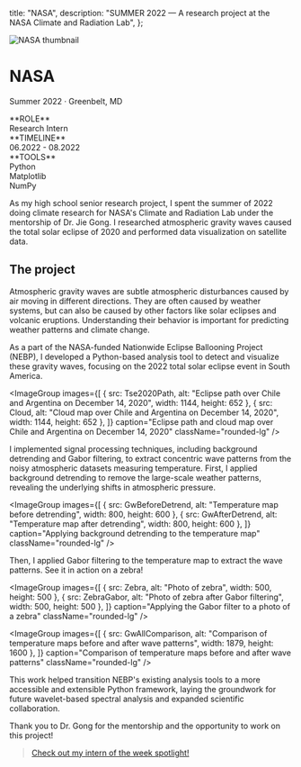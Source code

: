 
  title: "NASA",
  description: "SUMMER 2022 — A research project at the NASA Climate and Radiation Lab",
};

<Image
  src="/assets/thumbnails/nasa.png"
  alt="NASA thumbnail"
  width={3200}
  height={1200}
  className="rounded-lg"
/>

# NASA
<p className="-mt-7 text-dark/25 font-mono uppercase">Summer 2022 · Greenbelt, MD</p>

<Columns num={3} borderVisible>
  <div>
    **ROLE**<br/>
    Research Intern
  </div>

  <div>
    **TIMELINE**<br/>
    06.2022 - 08.2022
  </div>

  <div>
    **TOOLS**<br/>
    Python<br/>
    Matplotlib<br/>
    NumPy
  </div>
</Columns>

As my high school senior research project, I spent the summer of 2022 doing climate research for NASA's Climate and Radiation Lab under the mentorship of Dr. Jie Gong. I researched atmospheric gravity waves caused the total solar eclipse of 2020 and performed data visualization on satellite data.

## The project

Atmospheric gravity waves are subtle atmospheric disturbances caused by air moving in different directions. They are often caused by weather systems, but can also be caused by other factors like solar eclipses and volcanic eruptions. Understanding their behavior is important for predicting weather patterns and climate change.

As a part of the NASA-funded Nationwide Eclipse Ballooning Project (NEBP), I developed a Python-based analysis tool to detect and visualize these gravity waves, focusing on the 2022 total solar eclipse event in South America.

<ImageGroup
  images={[
    { src: Tse2020Path, alt: "Eclipse path over Chile and Argentina on December 14, 2020", width: 1144, height: 652 },
    { src: Cloud, alt: "Cloud map over Chile and Argentina on December 14, 2020", width: 1144, height: 652 },
  ]}
  caption="Eclipse path and cloud map over Chile and Argentina on December 14, 2020"
  className="rounded-lg"
/>

I implemented signal processing techniques, including background detrending and Gabor filtering, to extract concentric wave patterns from the noisy atmospheric datasets measuring temperature. First, I applied background detrending to remove the large-scale weather patterns, revealing the underlying shifts in atmospheric pressure.

<ImageGroup
  images={[
    { src: GwBeforeDetrend, alt: "Temperature map before detrending", width: 800, height: 600 },
    { src: GwAfterDetrend, alt: "Temperature map after detrending", width: 800, height: 600 },
  ]}
  caption="Applying background detrending to the temperature map"
  className="rounded-lg"
/>

Then, I applied Gabor filtering to the temperature map to extract the wave patterns. See it in action on a zebra!

<ImageGroup
  images={[
    { src: Zebra, alt: "Photo of zebra", width: 500, height: 500 },
    { src: ZebraGabor, alt: "Photo of zebra after Gabor filtering", width: 500, height: 500 },
  ]}
  caption="Applying the Gabor filter to a photo of a zebra"
  className="rounded-lg"
/>

<ImageGroup
  images={[
    { src: GwAllComparison, alt: "Comparison of temperature maps before and after wave patterns", width: 1879, height: 1600 },
  ]}
  caption="Comparison of temperature maps before and after wave patterns"
  className="rounded-lg"
/>

This work helped transition NEBP's existing analysis tools to a more accessible and extensible Python framework, laying the groundwork for future wavelet-based spectral analysis and expanded scientific collaboration.

Thank you to Dr. Gong for the mentorship and the opportunity to work on this project!

> [Check out my intern of the week spotlight!](https://x.com/SpaceClubNews/status/1633478809100984325)